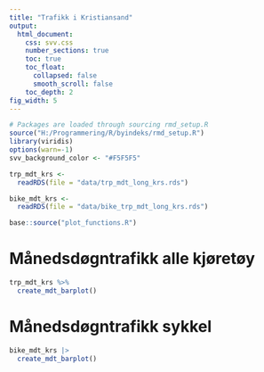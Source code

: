 ```yaml
---
title: "Trafikk i Kristiansand"
output: 
  html_document:
    css: svv.css
    number_sections: true
    toc: true
    toc_float: 
      collapsed: false
      smooth_scroll: false
    toc_depth: 2
fig_width: 5
---
```


```r
# Packages are loaded through sourcing rmd_setup.R
source("H:/Programmering/R/byindeks/rmd_setup.R")
library(viridis)
options(warn=-1)
svv_background_color <- "#F5F5F5"
```


```r
trp_mdt_krs <-
  readRDS(file = "data/trp_mdt_long_krs.rds")

bike_mdt_krs <-
  readRDS(file = "data/bike_trp_mdt_long_krs.rds")
```


```r
base::source("plot_functions.R")
```


# Månedsdøgntrafikk alle kjøretøy
```r
trp_mdt_krs %>% 
  create_mdt_barplot()
```


# Månedsdøgntrafikk sykkel
```r
bike_mdt_krs |> 
  create_mdt_barplot()
```



